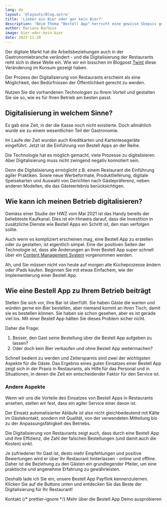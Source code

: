 ```yaml
---
lang: de
layout: '@layouts/Blog.astro'
title: 'Lieber ein Bier oder gar kein Bier?'
description: 'Beim Thema "Bestell App" herrscht eine gewisse Skepsis gegenüber der Digitalisierung im Alltag. Dies ist unweigerlich ein Thema, das sowohl von den Besitzern/Managers der Betrieben als auch von einigen Gästen häufig angesprochen wird. Mit diesem Blogpost wollen wir dieses Thema vertiefen.'
author: Mariana Barbosa
image: bier-oder-kein-bier
date: 2022-11-20
---
```



Der digitale Markt hat die Arbeitsbeziehungen auch in der Gastronomiebranche verändert - und die Digitalisierung der Restaurants reiht sich in diese Welle ein. Wie wir ein bisschen im Blogpost [Twint](/de/blog/twint-zahlungsmethode/) diese Veränderung im Konsum gezeigt haben.

Der Prozess der Digitalisierung von Restaurants erscheint als eine Möglichkeit, den Bedürfnissen der Öffentlichkeit gerecht zu werden.

Nutzen Sie die vorhandenen Technologien zu Ihrem Vorteil und gestalten Sie sie so, wie es für Ihren Betrieb am besten passt.

## Digitalisierung in welchem Sinne?

Es gab eine Zeit, in der die Kasse noch nicht existierte. Doch allmählich wurde sie zu einem wesentlichen Teil der Gastronomie.

Im Laufe der Zeit wurden auch Kreditkarten und Kartenlesegeräte eingeführt. Jetzt ist die Einführung von Bestell Apps an der Reihe.

Die Technologie hat es möglich gemacht, viele Prozesse zu digitalisieren. Aber Digitalisierung muss nicht zwingend negativ konnotiert sein.

Denn die Digitalisierung ermöglicht z.B. einem Restaurant die Einführung agiler Praktiken. Sowie neue Werbeformate, Produktlieferung, digitale Speisekarten und Auswahl von Gerichten nach Gästepräferenz, neben anderen Modellen, die das Gästeerlebnis berücksichtigen.

## Wie kann ich meinen Betrieb digitalisieren?

Gemäss einer Studie der HWZ vom Mai 2021 ist das Handy bereits der beliebteste Kaufkanal. Dies ist ein Hinweis darauf, dass die Investition in zusätzliche Dienste wie Bestell Apps ein Schritt ist, den man verfolgen sollte.

Auch wenn es kompliziert erscheinen mag, eine Bestell App zu erstellen oder zu gestalten, ist eigentlich simpel. Eine der positiven Seiten der Technologie ist, dass alle Änderungen an Ihrer Bestell App super schnell über ein [Content Management System](/de/dokumentation/speisekarten-angebot-bearbeiten/) vorgenommen werden.

Ah, und Sie müssen nicht von heute auf morgen alle Kücheprozesse ändern oder iPads kaufen. Beginnen Sie mit etwas Einfachem, wie der Implementierung einer Bestell App.

## Wie eine Bestell App zu Ihrem Betrieb beiträgt

Stellen Sie sich vor, Ihre Bar ist überfüllt. Sie haben Gäste die warten und würden gerne ein Bier bestellen, aber niemand kommt an ihren Tisch, damit sie es bestellen können. Sie haben sie schon gesehen, aber es ist gerade viel los. Mit einer Bestell App hätten Sie dieses Problem sicher nicht.

Daher die Frage:

1. Besser, den Gast seine Bestellung über die Bestell App aufgeben zu lassen?
2. Oder doch kein Bier verkaufen und ohne Bestell App weitermachen?

Schnell bedient zu werden und Zeitersparnis sind zwei der wichtigsten Aspekte für die Gäste. Das Ergebnis eines guten Einsatzes einer Bestell App zeigt sich in der Praxis in Restaurants, als Hilfe für das Personal und in Situationen, in denen die Zeit ein entscheidender Faktor für den Service ist.

### Andere Aspekte

Wenn wir uns die Vorteile des Einsatzes von Bestell Apps in Restaurants ansehen, stellen wir fest, dass ein agiler Service einer davon ist.

Der Einsatz automatisierter Abläufe ist also nicht gleichbedeutend mit Kälte im Gästekontakt, sondern mit Qualität, von der verwendeten Mitteilung bis zu der Anpassungsfähigkeit des Betriebs.

Die Digitalisierung von Restaurants zeigt auch, dass durch eine Bestell App und ihre Effizienz, die Zahl der falschen Bestellungen (und damit auch die Kosten) sinkt.

Je zufriedener Ihr Gast ist, desto mehr Empfehlungen und positive Bewertungen wird er über Ihr Restaurant hinterlassen - online und offline. Daher ist die Beziehung zu den Gästen ein grundlegender Pfeiler, um eine praktische und angenehme Erfahrung zu gewährleisten.

Deshalb lade ich Sie ein, unsere Bestell App Payflink kennenzulernen. Klicken Sie auf die Buttons unten und entdecken Sie das Beste der Digitalisierung für Ihr Restaurant!

<ButtonList>
  <ButtonLink href="/de/kontakt/">Kontakt</ButtonLink>
  {/* prettier-ignore */}
  <ButtonLink href="/de/restaurant-bestell-app/">Mehr über die Bestell App</ButtonLink>
  <ButtonLink href="/de/demo/">Demo ausprobieren</ButtonLink>
</ButtonList>
